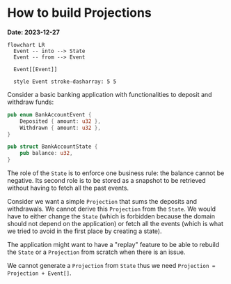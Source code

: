 
# How to build Projections

**Date: 2023-12-27**

```mermaid
flowchart LR
  Event -- into --> State 
  Event -- from --> Event 

  Event[[Event]]

  style Event stroke-dasharray: 5 5
```

Consider a basic banking application with functionalities to deposit and withdraw funds:

```rs
pub enum BankAccountEvent {
    Deposited { amount: u32 },
    Withdrawn { amount: u32 },
}

pub struct BankAccountState {
    pub balance: u32,
}
```

The role of the `State` is to enforce one business rule: the balance cannot be negative. Its second role is to be stored as a snapshot to be retrieved without having to fetch all the past events. 

Consider we want a simple `Projection` that sums the deposits and withdrawals. We cannot derive this `Projection` from the `State`. We would have to either change the `State` (which is forbidden because the domain should not depend on the application) or fetch all the events (which is what we tried to avoid in the first place by creating a state).

The application might want to have a "replay" feature to be able to rebuild the `State` or a `Projection` from scratch when there is an issue.

<Callout emoji="💡">We cannot generate a `Projection` from `State` thus we need `Projection = Projection + Event[]`.</Callout>
